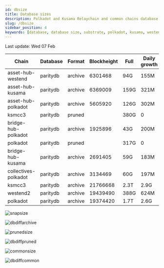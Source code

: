 ```yaml
---
id: dbsize
title: Database sizes
description: Polkadot and Kusama Relaychain and common chains database sizes
slug: /dbsize
sidebar_position: 4
keywords: [database, database size, substrate, polkadot, kusama, westend]
---
```



Last update: Wed 07 Feb

| Chain    | Database   | Format | Blockheight | Full         | Daily growth |
| ------------------------| ----------- | -------- | ------- | ---------- | ----- | 
| asset-hub-westend | paritydb | archive | 6301468 | 94G | 155M |
| asset-hub-kusama | paritydb | archive | 6369009 | 159G | 321M |
| asset-hub-polkadot | paritydb | archive | 5605920 | 126G | 302M |
| ksmcc3 | paritydb | pruned |  | 380G | 0 |
| bridge-hub-polkadot | paritydb | archive | 1925896 | 43G | 200M |
| polkadot | paritydb | pruned |  | 317G | 0 |
| bridge-hub-kusama | paritydb | archive | 2691405 | 59G | 183M |
| collectives-polkadot | paritydb | archive | 3134469 | 60G | 197M |
| ksmcc3 | paritydb | archive | 21766668 | 2.3T | 2.9G |
| westend2 | paritydb | archive | 19439490 | 388G | 624M |
| polkadot | paritydb | archive | 19374420 | 1.7T | 2.6G |

![snapsize](/img/archivesize.png)

![dbdiffarchive](/img/dbdiffrelay.png)

![prunedsize](/img/prunedsize.png)

![dbdiffpruned](/img/dbdiffpruned.png)

![commonsize](/img/commonsize.png)

![dbdiffcommon](/img/dbdiffcommon.png)
